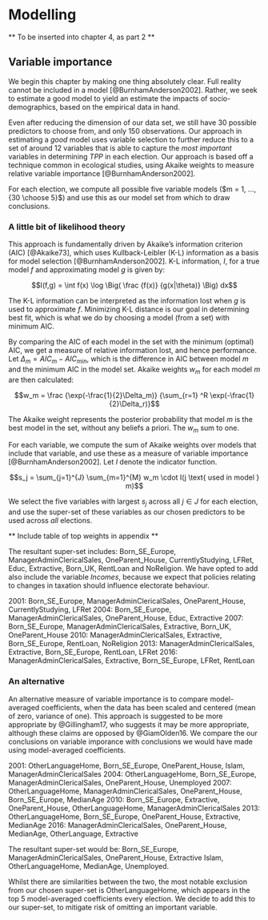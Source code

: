 # Modelling {#ch:Modelling}

** To be inserted into chapter 4, as part 2 **

## Variable importance

We begin this chapter by making one thing absolutely clear. Full reality cannot be included in a model [@BurnhamAnderson2002]. Rather, we seek to estimate a good model to yield an estimate the impacts of socio-demographics, based on the empirical data in hand. 

Even after reducing the dimension of our data set, we still have 30 possible predictors to choose from, and only 150 observations. Our approach in estimating a *good* model uses variable selection to further reduce this to a set of around 12 variables that is able to capture the *most important* variables in determining $TPP$ in each election. Our approach is based off a technique common in ecological studies, using Akaike weights to measure relative variable importance [@BurnhamAnderson2002].

For each election, we compute all possible five variable models ($m = 1, ..., {30 \choose 5}$) and use this as our model set from which to draw conclusions.

### A little bit of likelihood theory

This approach is fundamentally driven by Akaike's information criterion (AIC) [@Akaike73], which uses Kullback-Leibler (K-L) information as a basis for model selection [@BurnhamAnderson2002]. K-L information, $I$, for a true model $f$ and approximating model $g$ is given by:

$$I(f,g) = \int f(x) \log \Big( \frac {f(x)} {g(x|\theta)} \Big) dx$$ 

The K-L information can be interpreted as the information lost when $g$ is used to approximate $f$. Minimizing K-L distance is our goal in determining best fit, which is what we do by choosing a model (from a set) with minimum AIC.

By comparing the AIC of each model in the set with the minimum (optimal) AIC, we get a measure of relative information lost, and hence performance. Let $\Delta_m = AIC_m - AIC_{min}$, which is the difference in AIC between model $m$ and the minimum AIC in the model set. Akaike weights $w_m$ for each model $m$ are then calculated:

$$w_m = \frac {\exp(-\frac{1}{2}\Delta_m)} {\sum_{r=1} ^R \exp(-\frac{1}{2}\Delta_r)}$$

The Akaike weight represents the posterior probability that model $m$ is the best model in the set, without any beliefs a priori. The $w_m$ sum to one.

For each variable, we compute the sum of Akaike weights over models that include that variable, and use these as a measure of variable importance [@BurnhamAnderson2002]. Let $I$ denote the indicator function.

$$s_j = \sum_{j=1}^{J} \sum_{m=1}^{M} w_m \cdot I(j \text{ used in model } m)$$

We select the five variables with largest $s_j$ across all $j \in J$ for each election, and use the super-set of these variables as our chosen predictors to be used across *all* elections.

** Include table of top weights in appendix **

The resultant super-set includes: Born_SE_Europe, ManagerAdminClericalSales, OneParent_House, CurrentlyStudying, LFRet, Educ, Extractive, Born_UK, RentLoan and NoReligion. We have opted to add also include the variable $Incomes$, because we expect that policies relating to changes in taxation should influence electorate behaviour.


2001: Born_SE_Europe, ManagerAdminClericalSales, OneParent_House, CurrentlyStudying, LFRet
2004: Born_SE_Europe, ManagerAdminClericalSales, OneParent_House, Educ, Extractive
2007: Born_SE_Europe, ManagerAdminClericalSales, Extractive, Born_UK, OneParent_House
2010: ManagerAdminClericalSales, Extractive, Born_SE_Europe, RentLoan, NoReligion
2013: ManagerAdminClericalSales, Extractive, Born_SE_Europe, RentLoan, LFRet
2016: ManagerAdminClericalSales, Extractive, Born_SE_Europe, LFRet, RentLoan


### An alternative

An alternative measure of variable importance is to compare model-averaged coefficients, when the data has been scaled and centered (mean of zero, variance of one). This approach is suggested to be more appropriate by @Gillingham17, who suggests it may be more appropriate, although these claims are opposed by @GiamOlden16. We compare the our conclusions on variable imporance with conclusions we would have made using model-averaged coefficients.

2001: OtherLanguageHome, Born_SE_Europe, OneParent_House, Islam, ManagerAdminClericalSales
2004: OtherLanguageHome, Born_SE_Europe, ManagerAdminClericalSales, OneParent_House, Unemployed
2007: OtherLanguageHome, ManagerAdminClericalSales, OneParent_House, Born_SE_Europe, MedianAge
2010: Born_SE_Europe, Extractive, OneParent_House, OtherLanguageHome, ManagerAdminClericalSales
2013: OtherLanguageHome, Born_SE_Europe, OneParent_House, Extractive, MedianAge
2016: ManagerAdminClericalSales, OneParent_House, MedianAge, OtherLanguage, Extractive

The resultant super-set would be: Born_SE_Europe, ManagerAdminClericalSales, OneParent_House, Extractive
Islam, OtherLanguageHome, MedianAge, Unemployed.

Whilst there are similarities between the two, the most notable exclusion from our chosen super-set is OtherLanguageHome, which appears in the top 5 model-averaged coefficients every election. We decide to add this to our super-set, to mitigate risk of omitting an important variable.


